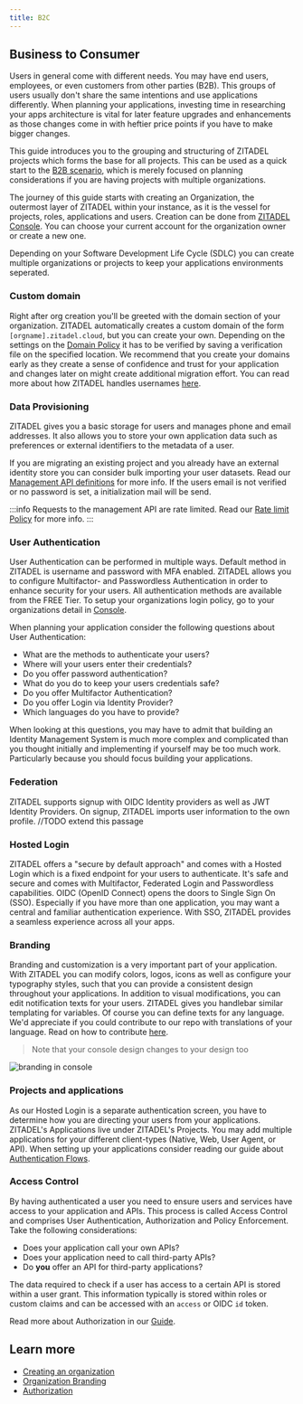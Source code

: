 ```yaml
---
title: B2C
---
```



## Business to Consumer

Users in general come with different needs. You may have end users, employees,
or even customers from other parties (B2B). This groups of users usually don't
share the same intentions and use applications differently. When planning your
applications, investing time in researching your apps architecture is vital for
later feature upgrades and enhancements as those changes come in with heftier
price points if you have to make bigger changes.

This guide introduces you to the grouping and structuring of ZITADEL projects
which forms the base for all projects. This can be used as a quick start to the
[B2B scenario](./b2b), which is merely focused on planning considerations if you
are having projects with multiple organizations.

The journey of this guide starts with creating an Organization, the outermost
layer of ZITADEL within your instance, as it is the vessel for projects, roles,
applications and users. Creation can be done from
[ZITADEL Console](https://{your_domain}.zitadel.cloud/ui/console/orgs/create).
You can choose your current account for the organization owner or create a new
one.

Depending on your Software Development Life Cycle (SDLC) you can create multiple
organizations or projects to keep your applications environments seperated.

### Custom domain

Right after org creation you'll be greeted with the domain section of your
organization. ZITADEL automatically creates a custom domain of the form
`[orgname].zitadel.cloud`, but you can create your own. Depending on the
settings on the [Domain Policy](../../concepts/structure/policies) it has to be
verified by saving a verification file on the specified location. We recommend
that you create your domains early as they create a sense of confidence and
trust for your application and changes later on might create additional
migration effort. You can read more about how ZITADEL handles usernames
[here](../manage/console/organizations#how-zitadel-handles-usernames).

### Data Provisioning

ZITADEL gives you a basic storage for users and manages phone and email
addresses. It also allows you to store your own application data such as
preferences or external identifiers to the metadata of a user.

If you are migrating an existing project and you already have an external
identity store you can consider bulk importing your user datasets. Read our
[Management API definitions](../../apis/proto/management#importhumanuser) for
more info. If the users email is not verified or no password is set, a
initialization mail will be send.

:::info Requests to the management API are rate limited. Read our
[Rate limit Policy](../../legal/rate-limit-policy) for more info. :::

### User Authentication

User Authentication can be performed in multiple ways. Default method in ZITADEL
is username and password with MFA enabled. ZITADEL allows you to configure
Multifactor- and Passwordless Authentication in order to enhance security for
your users. All authentication methods are available from the FREE Tier. To
setup your organizations login policy, go to your organizations detail in
[Console](https://{your_domain}.zitadel.cloud/ui/console/org).

When planning your application consider the following questions about User
Authentication:

- What are the methods to authenticate your users?
- Where will your users enter their credentials?
- Do you offer password authentication?
- What do you do to keep your users credentials safe?
- Do you offer Multifactor Authentication?
- Do you offer Login via Identity Provider?
- Which languages do you have to provide?

When looking at this questions, you may have to admit that building an Identity
Management System is much more complex and complicated than you thought
initially and implementing if yourself may be too much work. Particularly
because you should focus building your applications.

### Federation

ZITADEL supports signup with OIDC Identity providers as well as JWT Identity
Providers. On signup, ZITADEL imports user information to the own profile.
//TODO extend this passage

### Hosted Login

ZITADEL offers a "secure by default approach" and comes with a Hosted Login
which is a fixed endpoint for your users to authenticate. It's safe and secure
and comes with Multifactor, Federated Login and Passwordless capabilities. OIDC
(OpenID Connect) opens the doors to Single Sign On (SSO). Especially if you have
more than one application, you may want a central and familiar authentication
experience. With SSO, ZITADEL provides a seamless experience across all your
apps.

### Branding

<Column>
<div>

Branding and customization is a very important part of your application. With
ZITADEL you can modify colors, logos, icons as well as configure your typography
styles, such that you can provide a consistent design throughout your
applications. In addition to visual modifications, you can edit notification
texts for your users. ZITADEL gives you handlebar similar templating for
variables. Of course you can define texts for any language. We'd appreciate if
you could contribute to our repo with translations of your language. Read on how
to contribute [here](../manage/customize/texts).

> Note that your console design changes to your design too

</div>
<img src="/img/guides/branding.jpeg" alt="branding in console"/>
</Column>

### Projects and applications

As our Hosted Login is a separate authentication screen, you have to determine
how you are directing your users from your applications. ZITADEL's Applications
live under ZITADEL's Projects. You may add multiple applications for your
different client-types (Native, Web, User Agent, or API). When setting up your
applications consider reading our guide about
[Authentication Flows](../integrate/login-users).

### Access Control

By having authenticated a user you need to ensure users and services have access
to your application and APIs. This process is called Access Control and
comprises User Authentication, Authorization and Policy Enforcement. Take the
following considerations:

- Does your application call your own APIs?
- Does your application need to call third-party APIs?
- Do **you** offer an API for third-party applications?

The data required to check if a user has access to a certain API is stored
within a user grant. This information typically is stored within roles or custom
claims and can be accessed with an `access` or OIDC `id` token.

Read more about Authorization in our
[Guide](../integrate/oauth-recommended-flows).

## Learn more

- [Creating an organization](../manage/console/organizations#create-a-new-organization)
- [Organization Branding](../manage/customize/branding)
- [Authorization](../integrate/oauth-recommended-flows)
